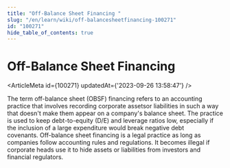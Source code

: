 ```yaml
---
title: "Off-Balance Sheet Financing "
slug: "/en/learn/wiki/off-balancesheetfinancing-100271"
id: "100271"
hide_table_of_contents: true
---
```



# Off-Balance Sheet Financing 

<ArticleMeta id={100271} updatedAt={'2023-09-26 13:58:47'} />
<div className='border-solid border-b border-t-0 my-4 border-[var(--ifm-color-gray-300)]' />

The term off-balance sheet (OBSF) financing refers to an accounting practice that involves recording corporate assetsor liabilities in such a way that doesn't make them appear on a company's balance sheet. The practice is used to keep debt-to-equity (D/E) and leverage ratios low, especially if the inclusion of a large expenditure would break negative debt covenants. Off-balance sheet financing is a legal practice as long as companies follow accounting rules and regulations. It becomes illegal if corporate heads use it to hide assets or liabilities from investors and financial regulators.
